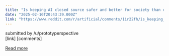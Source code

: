```yaml
---
title: "Is keeping AI closed source safer and better for society than open sourcing AI? // Interactive Pro/Con argument map"
date: "2025-02-16T20:43:39.000Z"
link: "https://www.reddit.com/r/artificial/comments/1ir22fh/is_keeping_ai_closed_source_safer_and_better_for/"
---
```


submitted by    /u/prototyperspective  
 [link]   [comments]

[Read more](https://www.reddit.com/r/artificial/comments/1ir22fh/is_keeping_ai_closed_source_safer_and_better_for/)
